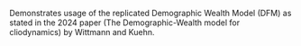 
Demonstrates usage of the replicated
Demographic Wealth Model (DFM) as stated in
the 2024 paper (The Demographic-Wealth model
for cliodynamics) by Wittmann and Kuehn.
